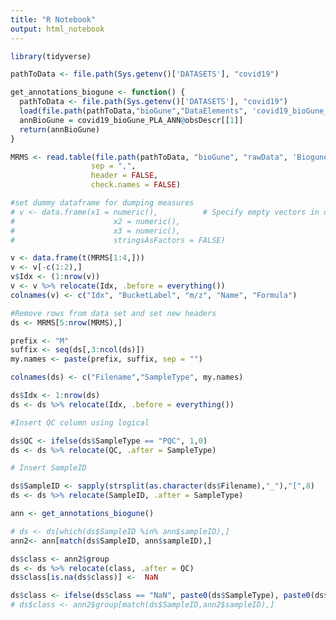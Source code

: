 ```yaml
---
title: "R Notebook"
output: html_notebook
---
```

```r
library(tidyverse)
```


```r
pathToData <- file.path(Sys.getenv()['DATASETS'], "covid19")
```

```r
get_annotations_biogune <- function() {
  pathToData <- file.path(Sys.getenv()['DATASETS'], "covid19")
  load(file.path(pathToData,"bioGune","DataElements", 'covid19_bioGune_PLA_ANN.daE'))
  annBioGune = covid19_bioGune_PLA_ANN@obsDescr[[1]]
  return(annBioGune)
}
```

```r

MRMS <- read.table(file.path(pathToData, "bioGune", "rawData", 'Biogune_COVID_MRMS - POS.csv'),
                  sep = ",", 
                  header = FALSE,
                  check.names = FALSE)

#set dummy dataframe for dumping measures
# v <- data.frame(x1 = numeric(),          # Specify empty vectors in data.frame
#                      x2 = numeric(),
#                      x3 = numeric(),
#                      stringsAsFactors = FALSE)

```


```r
v <- data.frame(t(MRMS[1:4,]))
v <- v[-c(1:2),]
v$Idx <- (1:nrow(v)) 
v <- v %>% relocate(Idx, .before = everything())
colnames(v) <- c("Idx", "BucketLabel", "m/z", "Name", "Formula") 

#Remove rows from data set and set new headers
ds <- MRMS[5:nrow(MRMS),]

prefix <- "M"
suffix <- seq(ds[,3:ncol(ds)])
my.names <- paste(prefix, suffix, sep = "")

colnames(ds) <- c("Filename","SampleType", my.names)

ds$Idx <- 1:nrow(ds)
ds <- ds %>% relocate(Idx, .before = everything())

#Insert QC column using logical

ds$QC <- ifelse(ds$SampleType == "PQC", 1,0)
ds <- ds %>% relocate(QC, .after = SampleType)

# Insert SampleID

ds$SampleID <- sapply(strsplit(as.character(ds$Filename),"_"),"[",8)
ds <- ds %>% relocate(SampleID, .after = SampleType)

```

```r
ann <- get_annotations_biogune()

# ds <- ds[which(ds$SampleID %in% ann$sampleID),]
ann2<- ann[match(ds$SampleID, ann$sampleID),]

ds$class <- ann2$group
ds <- ds %>% relocate(class, .after = QC)
ds$class[is.na(ds$class)] <-  NaN

ds$class <- ifelse(ds$class == "NaN", paste0(ds$SampleType), paste0(ds$class))
# ds$class <- ann2$group[match(ds$SampleID,ann2$sampleID),]


```

